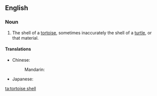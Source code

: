 {{also|tortoise shell|tortoise-shell|tortoiseshell}}
==English==
{{wikipedia}}
===Noun===
{{en-noun}}

# The shell of a [[tortoise]], sometimes inaccurately the shell of a [[turtle]], or that material.

====Translations====
{{trans-top|shell of a tortoise}}
* Chinese:
*: Mandarin: {{t-needed|cmn}}
{{trans-mid}}
* Japanese: {{t|ja|龜甲|tr=きっこう, kikkō|sc=Jpan}}
{{trans-bottom}}

[[ta:tortoise shell]]